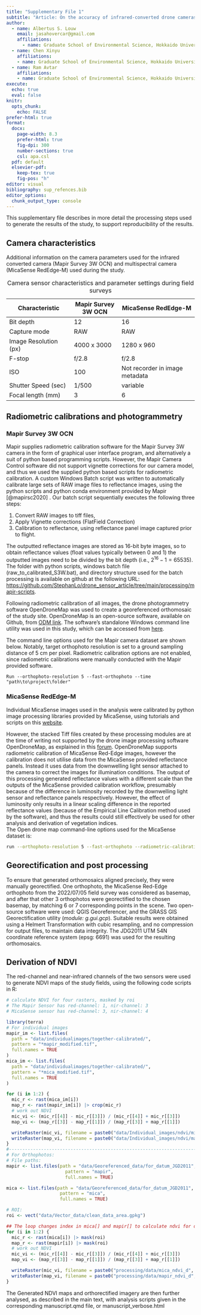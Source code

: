 ```yaml
---
title: "Supplementary File 1" 
subtitle: "Article: On the accuracy of infrared-converted drone cameras for use in vegetation and environmental monitoring"
author:
  - name: Albertus S. Louw
    email: jasahovercar@gmail.com
    affiliations:
      - name: Graduate School of Environmental Science, Hokkaido University
  - name: Chen Xinyu
    affiliations:
    - name: Graduate School of Environmental Science, Hokkaido University
  - name: Ram Avtar
    affiliations:
    - name: Graduate School of Environmental Science, Hokkaido University
execute:
  echo: true
  eval: false
knitr: 
  opts_chunk: 
    echo: FALSE
prefer-html: true
format:
  docx:
    page-width: 8.3
    prefer-html: true
    fig-dpi: 300
    number-sections: true
    csl: apa.csl
  pdf: default
  elsevier-pdf:
    keep-tex: true
    fig-pos: "h"
editor: visual
bibliography: sup_refences.bib
editor_options: 
  chunk_output_type: console
---
```


This supplementary file describes in more detail the processing steps used to generate the results of the study, to support reproducibility of the results.

## Camera characteristics

Additional information on the camera parameters used for the infrared converted camera (Mapir Survey 3W OCN) and multispectral camera (MicaSense RedEdge-M) used during the study.

| Characteristic        | Mapir Survey 3W OCN | MicaSense RedEdge-M            |
|-------------------------|------------------|-----------------------------|
| Bit depth             | 12                  | 16                             |
| Capture mode          | RAW                 | RAW                            |
| Image Resolution (px) | 4000 x 3000         | 1280 x 960                     |
| F-stop                | f/2.8               | f/2.8                          |
| ISO                   | 100                 | Not recorder in image metadata |
| Shutter Speed (sec)   | 1/500               | variable                       |
| Focal length (mm)     | 3                   | 6                              |

: Camera sensor characteristics and parameter settings during field surveys

## Radiometric calibrations and photogrammetry

### Mapir Survey 3W OCN

Mapir supplies radiometric calibration software for the Mapir Survey 3W camera in the form of graphical user interface program, and alternatively a suit of python based programming scripts. However, the Mapir Camera Control software did not support vignette corrections for our camera model, and thus we used the supplied python based scripts for radiometric calibration. A custom Windows Batch script was written to automatically calibrate large sets of RAW image files to reflectance images, using the python scripts and python conda environment provided by Mapir [@mapirsc2020] . Our batch script sequentially executes the following three steps:

1.  Convert RAW images to tiff files,
2.  Apply Vignette corrections (FlatField Correction)
3.  Calibration to reflectance, using reflectance panel image captured prior to flight.

The outputted reflectance images are stored as 16-bit byte images, so to obtain reflectance values (float values typically between 0 and 1) the outputted images need to be divided by the bit depth (i.e., $2^{16} -1 = 65535$). The folder with python scripts, windows batch file (raw_to_calibrated_S3W.bat), and directory structure used for the batch processing is available on github at the following URL: [https://github.com/StephanLo/drone_sensor_article/tree/main/processing/mapir-scripts](https://github.com/StephanLo/drone_sensor_article/tree/main/processing/mapir-scripts).

Following radiometric calibration of all images, the drone photogrammetry software OpenDroneMap was used to create a georeferenced orthomosaic of the study site. OpenDroneMap is an open-source software, available on Github, from [ODM link](https://github.com/OpenDroneMap/ODM "https://github.com/OpenDroneMap/ODM"). The software's standalone Windows command line utility was used in this study, which can be accessed from [here](https://github.com/OpenDroneMap/ODM/releases "https://github.com/OpenDroneMap/ODM/releases").

The command line options used for the Mapir camera dataset are shown below. Notably, target orthophoto resolution is set to a ground sampling distance of 5 cm per pixel. Radiometric calibration options are not enabled, since radiometric calibrations were manually conducted with the Mapir provided software.

`Run --orthophoto-resolution 5 --fast-orthophoto --time "path\to\project\folder"`

### MicaSense RedEdge-M

Individual MicaSense images used in the analysis were calibrated by python image processing libraries provided by MicaSense, using tutorials and scripts on this [website](https://micasense.github.io/imageprocessing/ "https://micasense.github.io/imageprocessing/").

However, the stacked Tiff files created by these processing modules are at the time of writing not supported by the drone image processing software OpenDroneMap, as explained in this [forum](https://community.opendronemap.org/t/error-processing-stacked-tiff-output-from-micasense-imageprocessing/7195 "https://community.opendronemap.org/t/error-processing-stacked-tiff-output-from-micasense-imageprocessing/7195"). OpenDroneMap supports radiometric calibration of MicaSense Red-Edge images, however the calibration does not utilise data from the MicaSense provided reflectance panels. Instead it uses data from the downwelling light sensor attached to the camera to correct the images for illumination conditions. The output of this processing generated reflectance values with a different scale than the outputs of the MicaSense provided calibration workflow, presumably because of the difference in luminosity recorded by the downwelling light sensor and reflectance panels respectively. However, the effect of luminosity only results in a linear scaling difference in the reported reflectance values (because of the Empirical Line Calibration method used by the software), and thus the results could still effectively be used for other analysis and derivation of vegetation indices. \
The Open drone map command-line options used for the MicaSense dataset is:

``` bash
run --orthophoto-resolution 5 --fast-orthophoto --radiometric-calibration camera+sun "Path\to\project\folder"
```

## Georectification and post processing

To ensure that generated orthomosaics aligned precisely, they were manually georectified. One orthophoto, the MicaSense Red-Edge orthophoto from the 2022/07/05 field survey was considered as basemap, and after that other 3 orthophotos were georectified to the chosen basemap, by matching 6 or 7 corresponding points in the scene. Two open-source software were used: QGIS Georeferencer, and the GRASS GIS Georectification utility (*module:* *g.gui.gcp*). Suitable results were obtained using a Helmert Transformation with cubic resampling, and no compression for output files, to maintain data integrity. The JDG2011 UTM 54N coordinate reference system (epsg: 6691) was used for the resulting orthomosaics.

## Derivation of NDVI

The red-channel and near-infrared channels of the two sensors were used to generate NDVI maps of the study fields, using the following code scripts in R:

```r
# calculate NDVI for four rasters, masked by roi
# The Mapir Sensor has red-channel: 1, nir-channel: 3
# MicaSense sensor has red-channel: 3, nir-channel: 4

library(terra)
# For individual images
mapir_im <- list.files(
  path = "data/individualimages/together-calibrated/",
  pattern = "*mapir_modified.tif",
  full.names = TRUE
)
mica_im <- list.files(
  path = "data/individualimages/together-calibrated/",
  pattern = "*mica_modified.tif",
  full.names = TRUE
)

for (i in 1:2) {
  mic_r <- rast(mica_im[i])
  map_r <- rast(mapir_im[i]) |> crop(mic_r)
  # work out NDVI
  mic_vi <- (mic_r[[4]] - mic_r[[3]]) / (mic_r[[4]] + mic_r[[3]])
  map_vi <- (map_r[[3]] - map_r[[1]]) / (map_r[[3]] + map_r[[1]])

  writeRaster(mic_vi, filename = paste0("data/Individual_images/ndvi/mica_scene_", i, ".tif"),overwrite = TRUE)
  writeRaster(map_vi, filename = paste0("data/Individual_images/ndvi/mapir_scene_", i, ".tif"),overwrite = TRUE)
}
#------------------------------------------------------------------------------
# For Orthophotos:
# File paths:
mapir <- list.files(path = "data/Georeferenced_data/for_datum_JGD2011",
                      pattern = "mapir",
                      full.names = TRUE)

mica <- list.files(path = "data/Georeferenced_data/for_datum_JGD2011",
                    pattern = "mica",
                    full.names = TRUE)

# ROI:
roi <- vect("data/Vector_data/clean_data_area.gpkg") 

## The loop changes index in mica[] and mapir[] to calculate ndvi for different field days. also change output filename accordingly (e.g., d1 to d2)
for (i in 1:2) {
  mic_r <- rast(mica[i]) |> mask(roi)
  map_r <- rast(mapir[i]) |> mask(roi)
  # work out NDVI
  mic_vi <- (mic_r[[4]] - mic_r[[3]]) / (mic_r[[4]] + mic_r[[3]])
  map_vi <- (map_r[[3]] - map_r[[1]]) / (map_r[[3]] + map_r[[1]])

  writeRaster(mic_vi, filename = paste0("processing/data/mica_ndvi_d", i, ".tif"),overwrite = TRUE)
  writeRaster(map_vi, filename = paste0("processing/data/mapir_ndvi_d", i, ".tif"),overwrite = TRUE)
}
```

The Generated NDVI maps and orthorectified imagery are then further analysed, as described in the main text, with analysis scripts given in the corresponding manuscript.qmd file, or manuscript_verbose.html
